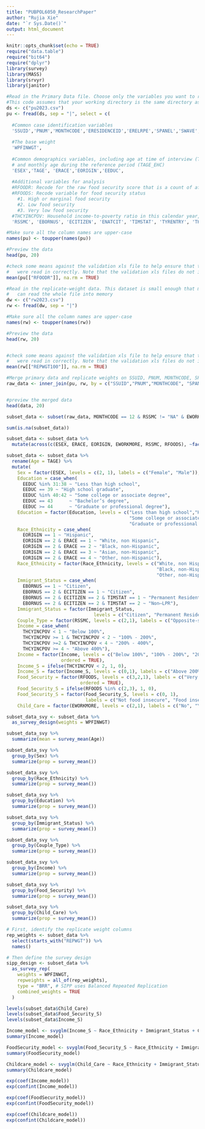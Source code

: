 ---
title: "PUBPOL6050_ResearchPaper"
author: "Rujia Xie"
date: "`r Sys.Date()`"
output: html_document
---

```{r setup, include=FALSE}
knitr::opts_chunk$set(echo = TRUE)
require("data.table")
require("bit64")
require("dplyr")
library(survey)
library(MASS)
library(srvyr)
library(janitor)
```

```{r}
#Read in the Primary Data file. Choose only the variables you want to read in in order to save on memory.
#This code assumes that your working directory is the same directory as the data.
ds <- c("pu2023.csv")
pu <- fread(ds, sep = "|", select = c(
  
  #Common case identification variables
  'SSUID','PNUM','MONTHCODE','ERESIDENCEID','ERELRPE','SPANEL','SWAVE',
  
  #The base weight
  'WPFINWGT',
  
  #Common demographics variables, including age at time of interview (TAGE)
  #	and monthly age during the reference period (TAGE_EHC)
  'ESEX','TAGE', 'ERACE','EORIGIN','EEDUC',
  
  #Additional variables for analysis
  #RFOODR: Recode for the raw food security score that is a count of affirmative responses (0-6).
  #RFOODS: Recode variable for food security status
    #1. High or marginal food security
    #2. Low food security
    #3. Very low food security
  #THCYINCPOV: Household income-to-poverty ratio in this calendar year, excluding Type 2 individuals
  'RSSMC', 'EBORNUS', 'ECITIZEN', 'ENATCIT', 'TIMSTAT', 'TYRENTRY', 'THCYINCPOV', 'RFOODR', 'RFOODS', 'EWORKMORE', 'ETIMELOST', 'ETIMELOST_TP'))

#Make sure all the column names are upper-case
names(pu) <- toupper(names(pu))

#Preview the data
head(pu, 20)

#check some means against the validation xls file to help ensure that the data
#	were read in correctly. Note that the validation xls files do not include all variables.
mean(pu[["RFOODR"]], na.rm = TRUE)

#Read in the replicate-weight data. This dataset is small enough that most machines
#	can read the whole file into memory
dw <- c("rw2023.csv")
rw <- fread(dw, sep = "|")

#Make sure all the column names are upper-case
names(rw) <- toupper(names(rw))

#Preview the data
head(rw, 20)


#check some means against the validation xls file to help ensure that the data
#	were read in correctly. Note that the validation xls files do not include all variables.
mean(rw[["REPWGT100"]], na.rm = TRUE)

#Merge primary data and replicate weights on SSUID, PNUM, MONTHCODE, SPANEL, and SWAVE
raw_data <- inner_join(pu, rw, by = c("SSUID","PNUM","MONTHCODE", "SPANEL", "SWAVE"))


#preview the merged data
head(data, 20)
```
```{r}
subset_data <- subset(raw_data, MONTHCODE == 12 & RSSMC != "NA" & EWORKMORE != "NA")
```

```{r}
sum(is.na(subset_data))
```


```{r}
subset_data <- subset_data %>%
  mutate(across(c(ESEX, ERACE, EORIGIN, EWORKMORE, RSSMC, RFOODS), ~factor(.)))

subset_data <- subset_data %>%
  rename(Age = TAGE) %>%
  mutate(
    Sex = factor(ESEX, levels = c(2, 1), labels = c("Female", "Male")),
    Education = case_when(
      EEDUC %in% 31:38 ~ "Less than high school",
      EEDUC == 39 ~ "High school graduate",
      EEDUC %in% 40:42 ~ "Some college or associate degree",
      EEDUC == 43      ~ "Bachelor’s degree",
      EEDUC >= 44      ~ "Graduate or professional degree"),
    Education = factor(Education, levels = c("Less than high school","High school graduate", 
                                             "Some college or associate degree", "Bachelor’s degree", 
                                             "Graduate or professional degree")),
    Race_Ethnicity = case_when(
      EORIGIN == 1 ~ "Hispanic",
      EORIGIN == 2 & ERACE == 1 ~ "White, non Hispanic",
      EORIGIN == 2 & ERACE == 2 ~ "Black, non-Hispanic",
      EORIGIN == 2 & ERACE == 3 ~ "Asian, non-Hispanic",
      EORIGIN == 2 & ERACE == 4 ~ "Other, non-Hispanic"),
    Race_Ethnicity = factor(Race_Ethnicity, levels = c("White, non Hispanic", "Hispanic", 
                                                       "Black, non-Hispanic", "Asian, non-Hispanic", 
                                                       "Other, non-Hispanic")),
    Immigrant_Status = case_when(
      EBORNUS == 1 ~ "Citizen",
      EBORNUS == 2 & ECITIZEN == 1 ~ "Citizen",
      EBORNUS == 2 & ECITIZEN == 2 & TIMSTAT == 1 ~ "Permanent Resident",
      EBORNUS == 2 & ECITIZEN == 2 & TIMSTAT == 2 ~ "Non–LPR"),
    Immigrant_Status = factor(Immigrant_Status, 
                                levels = c("Citizen", "Permanent Resident", "Non–LPR")),
    Couple_Type = factor(RSSMC, levels = c(2,1), labels = c("Opposite-sex", "Same-sex")),
    Income = case_when(
      THCYINCPOV < 1 ~ "Below 100%",
      THCYINCPOV >= 1 & THCYINCPOV < 2 ~ "100% - 200%",
      THCYINCPOV >=2 & THCYINCPOV < 4 ~ "200% - 400%",
      THCYINCPOV >= 4 ~ "Above 400%"),
    Income = factor(Income, levels = c("Below 100%", "100% - 200%", "200% - 400%", "Above 400%"),
                    ordered = TRUE),
    Income_S = ifelse(THCYINCPOV < 2, 1, 0),
    Income_S = factor(Income_S, levels = c(0,1), labels = c("Above 200%", "Below 200%")),
    Food_Security = factor(RFOODS, levels = c(3,2,1), labels = c("Very low", "Low", "High or marginal"),
                           ordered = TRUE),
    Food_Security_S = ifelse(RFOODS %in% c(2,3), 1, 0),
    Food_Security_S = factor(Food_Security_S, levels = c(0, 1), 
                             labels = c("Not food insecure", "Food insecure")),
    Child_Care = factor(EWORKMORE, levels = c(2,1), labels = c("No", "Yes")))
```




```{r}
subset_data_svy <- subset_data %>%
  as_survey_design(weights = WPFINWGT)

subset_data_svy %>%
  summarize(mean = survey_mean(Age))

subset_data_svy %>%
  group_by(Sex) %>%
  summarize(prop = survey_mean())

subset_data_svy %>%
  group_by(Race_Ethnicity) %>%
  summarize(prop = survey_mean())

subset_data_svy %>%
  group_by(Education) %>%
  summarize(prop = survey_mean())

subset_data_svy %>%
  group_by(Immigrant_Status) %>%
  summarize(prop = survey_mean())

subset_data_svy %>%
  group_by(Couple_Type) %>%
  summarize(prop = survey_mean())

subset_data_svy %>%
  group_by(Income) %>%
  summarize(prop = survey_mean())

subset_data_svy %>%
  group_by(Food_Security) %>%
  summarize(prop = survey_mean())

subset_data_svy %>%
  group_by(Child_Care) %>%
  summarize(prop = survey_mean())
```


```{r}
# First, identify the replicate weight columns
rep_weights <- subset_data %>%
  select(starts_with("REPWGT")) %>%
  names()

# Then define the survey design
sipp_design <- subset_data %>%
  as_survey_rep(
    weights = WPFINWGT,
    repweights = all_of(rep_weights),
    type = "BRR", # SIPP uses Balanced Repeated Replication
    combined_weights = TRUE
  )
```


```{r}
levels(subset_data$Child_Care)
levels(subset_data$Food_Security_S)
levels(subset_data$Income_S)
```

```{r}
Income_model <- svyglm(Income_S ~ Race_Ethnicity + Immigrant_Status + Couple_Type + Age + Sex + Education, design = sipp_design, family = quasibinomial())
summary(Income_model)

FoodSecurity_model <- svyglm(Food_Security_S ~ Race_Ethnicity + Immigrant_Status + Couple_Type + Age + Sex + Education, design = sipp_design, family = quasibinomial())
summary(FoodSecurity_model)

Childcare_model <- svyglm(Child_Care ~ Race_Ethnicity + Immigrant_Status + Couple_Type + Age + Sex + Education, design = sipp_design, family = quasibinomial())
summary(Childcare_model)
```

```{r}
exp(coef(Income_model))
exp(confint(Income_model))
```

```{r}
exp(coef(FoodSecurity_model))
exp(confint(FoodSecurity_model))
```

```{r}
exp(coef(Childcare_model))
exp(confint(Childcare_model))
```

